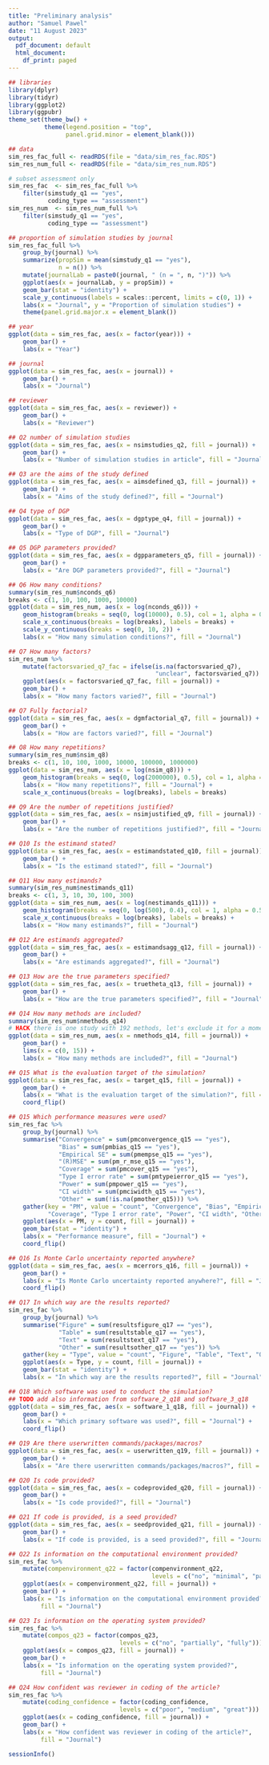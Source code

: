 ```yaml
---
title: "Preliminary analysis"
author: "Samuel Pawel"
date: "11 August 2023"
output:
  pdf_document: default
  html_document:
    df_print: paged
---
```



```r
## libraries
library(dplyr)
library(tidyr)
library(ggplot2)
library(ggpubr)
theme_set(theme_bw() +
          theme(legend.position = "top",
                panel.grid.minor = element_blank()))

## data
sim_res_fac_full <- readRDS(file = "data/sim_res_fac.RDS")
sim_res_num_full <- readRDS(file = "data/sim_res_num.RDS")

# subset assessment only
sim_res_fac  <- sim_res_fac_full %>%
    filter(simstudy_q1 == "yes",
           coding_type == "assessment")
sim_res_num  <- sim_res_num_full %>%
    filter(simstudy_q1 == "yes",
           coding_type == "assessment")

## proportion of simulation studies by journal
sim_res_fac_full %>%
    group_by(journal) %>%
    summarize(propSim = mean(simstudy_q1 == "yes"),
              n = n()) %>%
    mutate(journalLab = paste0(journal, " (n = ", n, ")")) %>%
    ggplot(aes(x = journalLab, y = propSim)) +
    geom_bar(stat = "identity") +
    scale_y_continuous(labels = scales::percent, limits = c(0, 1)) +
    labs(x = "Journal", y = "Proportion of simulation studies") +
    theme(panel.grid.major.x = element_blank())

## year
ggplot(data = sim_res_fac, aes(x = factor(year))) +
    geom_bar() +
    labs(x = "Year")

## journal
ggplot(data = sim_res_fac, aes(x = journal)) +
    geom_bar() +
    labs(x = "Journal")

## reviewer
ggplot(data = sim_res_fac, aes(x = reviewer)) +
    geom_bar() +
    labs(x = "Reviewer")

## Q2 number of simulation studies
ggplot(data = sim_res_fac, aes(x = nsimstudies_q2, fill = journal)) +
    geom_bar() +
    labs(x = "Number of simulation studies in article", fill = "Journal")

## Q3 are the aims of the study defined
ggplot(data = sim_res_fac, aes(x = aimsdefined_q3, fill = journal)) +
    geom_bar() +
    labs(x = "Aims of the study defined?", fill = "Journal")

## Q4 type of DGP
ggplot(data = sim_res_fac, aes(x = dgptype_q4, fill = journal)) +
    geom_bar() +
    labs(x = "Type of DGP", fill = "Journal")

## Q5 DGP parameters provided?
ggplot(data = sim_res_fac, aes(x = dgpparameters_q5, fill = journal)) +
    geom_bar() +
    labs(x = "Are DGP parameters provided?", fill = "Journal")

## Q6 How many conditions?
summary(sim_res_num$nconds_q6)
breaks <- c(1, 10, 100, 1000, 10000)
ggplot(data = sim_res_num, aes(x = log(nconds_q6))) +
    geom_histogram(breaks = seq(0, log(10000), 0.5), col = 1, alpha = 0.5) +
    scale_x_continuous(breaks = log(breaks), labels = breaks) +
    scale_y_continuous(breaks = seq(0, 10, 2)) +
    labs(x = "How many simulation conditions?", fill = "Journal")

## Q7 How many factors?
sim_res_num %>%
    mutate(factorsvaried_q7_fac = ifelse(is.na(factorsvaried_q7),
                                         "unclear", factorsvaried_q7)) %>%
    ggplot(aes(x = factorsvaried_q7_fac, fill = journal)) +
    geom_bar() +
    labs(x = "How many factors varied?", fill = "Journal")

## Q7 Fully factorial?
ggplot(data = sim_res_fac, aes(x = dgmfactorial_q7, fill = journal)) +
    geom_bar() +
    labs(x = "How are factors varied?", fill = "Journal")

## Q8 How many repetitions?
summary(sim_res_num$nsim_q8)
breaks <- c(1, 10, 100, 1000, 10000, 100000, 1000000)
ggplot(data = sim_res_num, aes(x = log(nsim_q8))) +
    geom_histogram(breaks = seq(0, log(2000000), 0.5), col = 1, alpha = 0.5) +
    labs(x = "How many repetitions?", fill = "Journal") +
    scale_x_continuous(breaks = log(breaks), labels = breaks)

## Q9 Are the number of repetitions justified?
ggplot(data = sim_res_fac, aes(x = nsimjustified_q9, fill = journal)) +
    geom_bar() +
    labs(x = "Are the number of repetitions justified?", fill = "Journal")

## Q10 Is the estimand stated?
ggplot(data = sim_res_fac, aes(x = estimandstated_q10, fill = journal)) +
    geom_bar() +
    labs(x = "Is the estimand stated?", fill = "Journal")

## Q11 How many estimands?
summary(sim_res_num$nestimands_q11)
breaks <- c(1, 3, 10, 30, 100, 300)
ggplot(data = sim_res_num, aes(x = log(nestimands_q11))) +
    geom_histogram(breaks = seq(0, log(500), 0.4), col = 1, alpha = 0.5) +
    scale_x_continuous(breaks = log(breaks), labels = breaks) +
    labs(x = "How many estimands?", fill = "Journal")

## Q12 Are estimands aggregated?
ggplot(data = sim_res_fac, aes(x = estimandsagg_q12, fill = journal)) +
    geom_bar() +
    labs(x = "Are estimands aggregated?", fill = "Journal")

## Q13 How are the true parameters specified?
ggplot(data = sim_res_fac, aes(x = truetheta_q13, fill = journal)) +
    geom_bar() +
    labs(x = "How are the true parameters specified?", fill = "Journal")

## Q14 How many methods are included?
summary(sim_res_num$nmethods_q14)
# HACK there is one study with 192 methods, let's exclude it for a moment
ggplot(data = sim_res_num, aes(x = nmethods_q14, fill = journal)) +
    geom_bar() +
    lims(x = c(0, 15)) +
    labs(x = "How many methods are included?", fill = "Journal")

## Q15 What is the evaluation target of the simulation?
ggplot(data = sim_res_fac, aes(x = target_q15, fill = journal)) +
    geom_bar() +
    labs(x = "What is the evaluation target of the simulation?", fill = "Journal") +
    coord_flip()

## Q15 Which performance measures were used?
sim_res_fac %>%
    group_by(journal) %>%
    summarise("Convergence" = sum(pmconvergence_q15 == "yes"),
              "Bias" = sum(pmbias_q15 == "yes"),
              "Empirical SE" = sum(pmempse_q15 == "yes"),
              "(R)MSE" = sum(pm_r_mse_q15 == "yes"),
              "Coverage" = sum(pmcover_q15 == "yes"),
              "Type I error rate" = sum(pmtypeierror_q15 == "yes"),
              "Power" = sum(pmpower_q15 == "yes"),
              "CI width" = sum(pmciwidth_q15 == "yes"),
              "Other" = sum(!is.na(pmother_q15))) %>%
    gather(key = "PM", value = "count", "Convergence", "Bias", "Empirical SE",
           "Coverage", "Type I error rate", "Power", "CI width", "Other") %>%
    ggplot(aes(x = PM, y = count, fill = journal)) +
    geom_bar(stat = "identity") +
    labs(x = "Performance measure", fill = "Journal") +
    coord_flip()

## Q16 Is Monte Carlo uncertainty reported anywhere?
ggplot(data = sim_res_fac, aes(x = mcerrors_q16, fill = journal)) +
    geom_bar() +
    labs(x = "Is Monte Carlo uncertainty reported anywhere?", fill = "Journal") +
    coord_flip()

## Q17 In which way are the results reported?
sim_res_fac %>%
    group_by(journal) %>%
    summarise("Figure" = sum(resultsfigure_q17 == "yes"),
              "Table" = sum(resultstable_q17 == "yes"),
              "Text" = sum(resultstext_q17 == "yes"),
              "Other" = sum(resultsother_q17 == "yes")) %>%
    gather(key = "Type", value = "count", "Figure", "Table", "Text", "Other") %>%
    ggplot(aes(x = Type, y = count, fill = journal)) +
    geom_bar(stat = "identity") +
    labs(x = "In which way are the results reported?", fill = "Journal")

## Q18 Which software was used to conduct the simulation?
## TODO add also information from software_2_q18 and software_3_q18
ggplot(data = sim_res_fac, aes(x = software_1_q18, fill = journal)) +
    geom_bar() +
    labs(x = "Which primary software was used?", fill = "Journal") +
    coord_flip()

## Q19 Are there userwritten commands/packages/macros?
ggplot(data = sim_res_fac, aes(x = userwritten_q19, fill = journal)) +
    geom_bar() +
    labs(x = "Are there userwritten commands/packages/macros?", fill = "Journal")

## Q20 Is code provided?
ggplot(data = sim_res_fac, aes(x = codeprovided_q20, fill = journal)) +
    geom_bar() +
    labs(x = "Is code provided?", fill = "Journal")

## Q21 If code is provided, is a seed provided?
ggplot(data = sim_res_fac, aes(x = seedprovided_q21, fill = journal)) +
    geom_bar() +
    labs(x = "If code is provided, is a seed provided?", fill = "Journal")

## Q22 Is information on the computational environment provided?
sim_res_fac %>%
    mutate(compenvironment_q22 = factor(compenvironment_q22,
                                        levels = c("no", "minimal", "partially", "fully"))) %>%
    ggplot(aes(x = compenvironment_q22, fill = journal)) +
    geom_bar() +
    labs(x = "Is information on the computational environment provided?",
         fill = "Journal")

## Q23 Is information on the operating system provided?
sim_res_fac %>%
    mutate(compos_q23 = factor(compos_q23,
                               levels = c("no", "partially", "fully"))) %>%
    ggplot(aes(x = compos_q23, fill = journal)) +
    geom_bar() +
    labs(x = "Is information on the operating system provided?",
         fill = "Journal")

## Q24 How confident was reviewer in coding of the article?
sim_res_fac %>%
    mutate(coding_confidence = factor(coding_confidence,
                               levels = c("poor", "medium", "great"))) %>%
    ggplot(aes(x = coding_confidence, fill = journal)) +
    geom_bar() +
    labs(x = "How confident was reviewer in coding of the article?",
         fill = "Journal")

sessionInfo()
```

